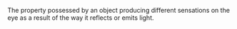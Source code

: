 The property possessed by an object producing different sensations on the eye as a result of the way it reflects or emits light.

